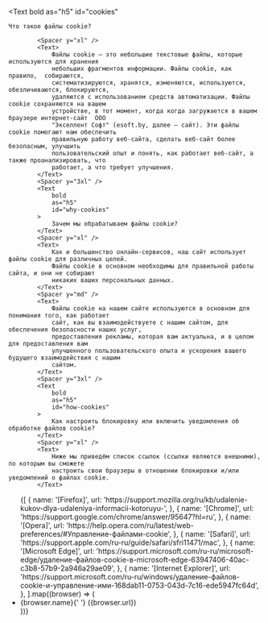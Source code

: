 
<Text
	bold
	as="h5"
	id="cookies"
>
	Что такое файлы cookie?
</Text>

    		<Spacer y="xl" />
    		<Text>
    			Файлы cookie — это небольшие текстовые файлы, которые используются для хранения
    			небольших фрагментов информации. Файлы сookie, как правило,  собираются,
    			систематизируются, хранятся, изменяются, используются, обезличиваются, блокируются,
    			удаляются с использованием средств автоматизации. Файлы cookie сохраняются на вашем
    			устройстве, в тот момент, когда когда загружается в вашем браузере интернет-сайт  ООО
    			"Экселлент Софт" (esoft.by, далее — сайт). Эти файлы cookie помогают нам обеспечить
    			правильную работу веб-сайта, сделать веб-сайт более безопасным, улучшить
    			пользовательский опыт и понять, как работает веб-сайт, а также проанализировать, что
    			работает, а что требует улучшения.
    		</Text>
    		<Spacer y="3xl" />
    		<Text
    			bold
    			as="h5"
    			id="why-cookies"
    		>
    			Зачем мы обрабатываем файлы cookie?
    		</Text>
    		<Spacer y="xl" />
    		<Text>
    			Как и большинство онлайн-сервисов, наш сайт использует файлы cookie для различных целей.
    			Файлы cookie в основном необходимы для правильной работы сайта, и они не собирают
    			никаких ваших персональных данных.
    		</Text>
    		<Spacer y="md" />
    		<Text>
    			Файлы cookie на нашем сайте используются в основном для понимания того, как работает
    			сайт, как вы взаимодействуете с нашим сайтом, для обеспечения безопасности наших услуг,
    			предоставления рекламы, которая вам актуальна, и в целом для предоставления вам
    			улучшенного пользовательского опыта и ускорения вашего будущего взаимодействия с нашим
    			сайтом.
    		</Text>
    		<Spacer y="3xl" />
    		<Text
    			bold
    			as="h5"
    			id="how-cookies"
    		>
    			Как настроить блокировку или включить уведомления об обработке файлов cookie?
    		</Text>
    		<Spacer y="xl" />
    		<Text>
    			Ниже мы приведём список ссылок (ссылки являются внешними), по которым вы сможете
    			настроить свои браузеры в отношении блокировки и/или уведомлений о файлах cookie.
    		</Text>

<Spacer y="md" />

<ul className="list-none space-y-2">
	{[
		{
			name: '[Firefox]',
			url: 'https://support.mozilla.org/ru/kb/udalenie-kukov-dlya-udaleniya-informacii-kotoruyu-',
		},
		{
			name: '[Chrome]',
			url: 'https://support.google.com/chrome/answer/95647?hl=ru',
		},
		{
			name: '[Opera]',
			url: 'https://help.opera.com/ru/latest/web-preferences/#Управление-файлами-cookie',
		},
		{
			name: '[Safari]',
			url: 'https://support.apple.com/ru-ru/guide/safari/sfri11471/mac',
		},
		{
			name: '[Microsoft Edge]',
			url: 'https://support.microsoft.com/ru-ru/microsoft-edge/удаление-файлов-cookie-в-microsoft-edge-63947406-40ac-c3b8-57b9-2a946a29ae09',
		},
		{
			name: '[Internet Explorer]',
			url: 'https://support.microsoft.com/ru-ru/windows/удаление-файлов-cookie-и-управление-ими-168dab11-0753-043d-7c16-ede5947fc64d',
		},
	].map((browser) => (
		<li key={browser.name}>
			<Text>
				{browser.name}{' '}
				<Link
					href={browser.url}
					variant="underline"
					className="block w-full truncate"
				>
					({browser.url})
				</Link>
			</Text>
		</li>
	))}
</ul>
